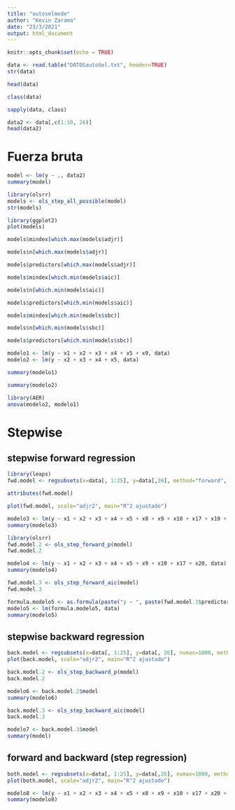 ```yaml
---
title: "autoselmode"
author: "Kevin Zarama"
date: "23/3/2021"
output: html_document
---
```


```r
knitr::opts_chunk$set(echo = TRUE)
```

```r
data <- read.table("DATOSautoSel.txt", header=TRUE)
str(data)
```
```r
head(data)
```
```r
class(data)
```
```r
sapply(data, class)
```
```r
data2 <- data[,c(1:10, 26)]
head(data2)
```
# Fuerza bruta
```r
model <- lm(y ~ ., data2)
summary(model)
```
```r
library(olsrr)
models <- ols_step_all_possible(model)
str(models)
```
```r
library(ggplot2)
plot(models)
```
```r
models$mindex[which.max(models$adjr)]
```
```r
models$n[which.max(models$adjr)]
```
```r
models$predictors[which.max(models$adjr)]
```
```r
models$mindex[which.min(models$aic)]
```
```r
models$n[which.min(models$aic)]
```
```r
models$predictors[which.min(models$aic)]
```
```r
models$mindex[which.min(models$sbc)]
```
```r
models$n[which.min(models$sbc)]
```
```r
models$predictors[which.min(models$sbc)]
```
```r
modelo1 <- lm(y ~ x1 + x2 + x3 + x4 + x5 + x9, data)
modelo2 <- lm(y ~ x2 + x3 + x4 + x5, data)
```
```r
summary(modelo1)
```
```r
summary(modelo2)
```
```r
library(AER)
anova(modelo2, modelo1)
```
# Stepwise
## stepwise forward regression
```r
library(leaps)
fwd.model <- regsubsets(x=data[, 1:25], y=data[,26], method="forward", nvmax=25)
```
```r
attributes(fwd.model)
```
```r
plot(fwd.model, scale="adjr2", main="R^2 ajustado")
```
```r
modelo3 <- lm(y ~ x1 + x2 + x3 + x4 + x5 + x8 + x9 + x10 + x17 + x19 + x20 + x21, data)
summary(modelo3)
```
```r
library(olsrr)
fwd.model.2 <- ols_step_forward_p(model)
fwd.model.2
```
```r
modelo4 <- lm(y ~ x1 + x2 + x3 + x4 + x5 + x9 + x10 + x17 + x20, data)
summary(modelo4)
```
```r
fwd.model.3 <- ols_step_forward_aic(model)
fwd.model.3
```
```r
formula.modelo5 <- as.formula(paste("y ~ ", paste(fwd.model.3$predictors, collapse=" + "), sep=""))
modelo5 <- lm(formula.modelo5, data)
summary(modelo5)
```
## stepwise backward regression
```r
back.model <- regsubsets(x=data[, 1:25], y=data[, 26], nvmax=1000, method="backward")
plot(back.model, scale="adjr2", main="R^2 ajustado")
```

```r
back.model.2 <- ols_step_backward_p(model)
back.model.2
```
```r
modelo6 <- back.model.2$model
summary(modelo6)
```
```r
back.model.3 <- ols_step_backward_aic(model)
back.model.3
```
```r
modelo7 <- back.model.3$model
summary(model)
```
## forward and backward (step regression)
```r
both.model <- regsubsets(x=data[, 1:25], y=data[,26], nvmax=1000, method="seqrep")
plot(both.model, scale="adjr2", main="R^2 ajustado")
```
```r
modelo8 <- lm(y ~ x1 + x2 + x3 + x4 + x5 + x8 + x9 + x10 + x17 + x20 + x21, data)
summary(modelo8)
```









